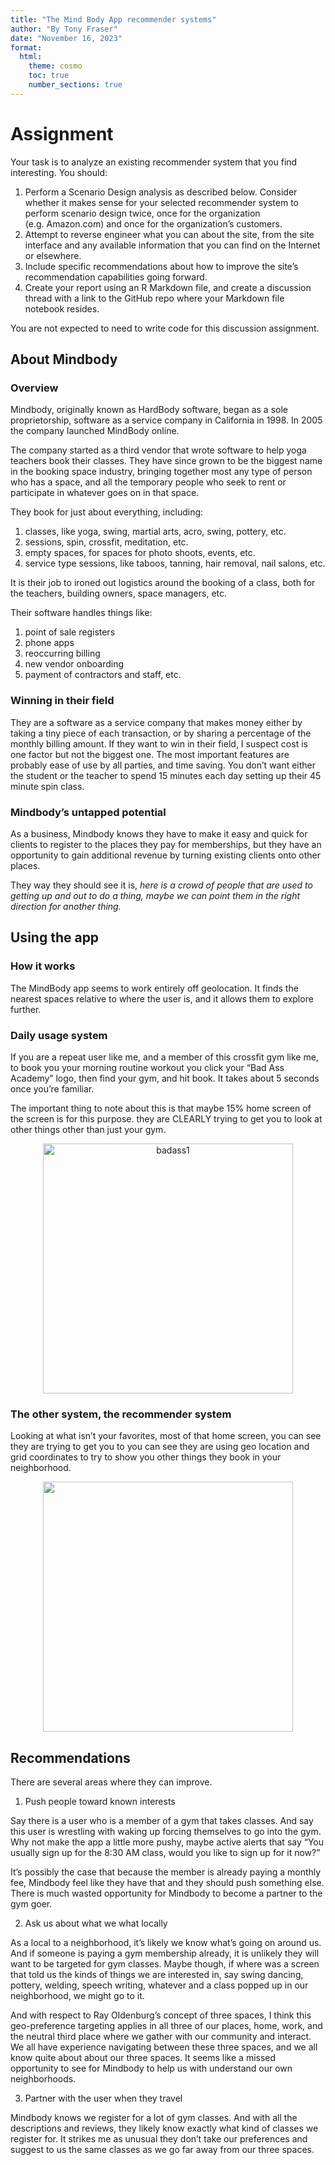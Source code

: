 ```yaml
---
title: "The Mind Body App recommender systems"
author: "By Tony Fraser"
date: "November 16, 2023"
format:
  html:
    theme: cosmo
    toc: true
    number_sections: true
---
```


# Assignment

Your task is to analyze an existing recommender system that you find interesting.  You should:

1. Perform a Scenario Design analysis as described below.  Consider whether it makes sense for your selected recommender system to perform scenario design twice, once for the organization (e.g. Amazon.com) and once for the organization's customers.
2. Attempt to reverse engineer what you can about the site, from the site interface and any available information that you can find on the Internet or elsewhere.
3. Include specific recommendations about how to improve the site's recommendation capabilities going forward. 
4. Create your report using an R Markdown file, and create a discussion thread with a link to the GitHub repo where your Markdown file notebook resides.  

You are not expected to need to write code for this discussion assignment.

## About Mindbody

### Overview

Mindbody, originally known as HardBody software, began as a sole proprietorship, software as a service company in California in 1998. In 2005 the company launched MindBody online. 

The company started as a third vendor that wrote software to help yoga teachers book their classes. They have since grown to be the biggest name in the booking space industry, bringing together most any type of person who has a space, and all the temporary people who seek to rent or participate in whatever goes on in that space. 

They book for just about everything, including:

1. classes, like yoga, swing, martial arts, acro, swing, pottery, etc.  
2. sessions, spin, crossfit, meditation, etc. 
3. empty spaces, for spaces for photo shoots, events, etc. 
4. service type sessions, like taboos, tanning, hair removal, nail salons, etc. 

It is their job to ironed out logistics around the booking of a class, both for the teachers, building owners, space managers, etc. 

Their software handles things like:

1. point of sale registers
2. phone apps
3. reoccurring billing 
4. new vendor onboarding 
5. payment of contractors and staff, etc. 

### Winning in their field

They are a software as a service company that makes money either by taking a tiny piece of each transaction, or by sharing a percentage of the monthly billing amount. If they want to win in their field, I suspect cost is one factor but not the biggest one. The most important features are probably ease of use by all parties, and time saving. You don't want either the student or the teacher to spend 15 minutes each day setting up their 45 minute spin class. 

### Mindbody's untapped potential

As a business, Mindbody knows they have to make it easy and quick for clients to register to the places they pay for memberships, but they have an opportunity to gain additional revenue by turning existing clients onto other places.

They way they should see it is, _here is a crowd of people that are used to getting up and out to do a thing, maybe we can point them in the right direction for another thing._

## Using the app

### How it works

The MindBody app seems to work entirely off geolocation. It finds the nearest spaces relative to where the user is, and it allows them to explore further. 

### Daily usage system

If you are a repeat user like me, and a member of this crossfit gym like me, to book you your morning routine workout you click your "Bad Ass Academy" logo, then find your gym, and hit book. It takes about 5 seconds once you're familiar.

The important thing to note about this is that maybe 15% home screen of the screen is for this purpose. they are CLEARLY trying to get you to look at other things other than just your gym. 

<div style="text-align:center;">
<img src="./badass1.png" alt="badass1" width="400"/>
</div>


### The other system, the recommender system

Looking at what isn't your favorites, most of that home screen, you can see they are trying to get you to you can see they are using geo location and grid coordinates to try to show you other things they book in your neighborhood. 

<div style="text-align:center;">
<img src="./geographic.png" width="400"/>
</div>



## Recommendations 

There are several areas where they can improve.

1. Push people toward known interests 

Say there is a user who is a member of a gym that takes classes. And say this user is wrestling with waking up forcing themselves to go into the gym. Why not make the app a little more pushy, maybe active alerts that say "You usually sign up for the 8:30 AM class, would you like to sign up for it now?"

It's possibly the case that because the member is already paying a monthly fee, Mindbody feel like they have that and they should push something else. There is much wasted opportunity for Mindbody to become a partner to the gym goer. 

2. Ask us about what we what locally

As a local to a neighborhood, it's likely we know what's going on around us. And if someone is paying a gym membership already, it is unlikely they will want to be targeted for gym classes. Maybe though, if where was a screen that told us the kinds of things we are interested in, say swing dancing, pottery, welding, speech writing, whatever and a class popped up in our neighborhood, we might go to it.

And with respect to Ray Oldenburg's concept of three spaces, I think this geo-preference targeting applies in all three of our places, home, work, and the neutral third place where we gather with our community and interact. We all have experience navigating between these three spaces, and we all know quite about about our three spaces. It seems like a missed opportunity to see for Mindbody to help us with understand our own neighborhoods. 

3. Partner with the user when they travel

Mindbody knows we register for a lot of gym classes. And with all the descriptions and reviews, they likely know exactly what kind of classes we register for. It strikes me as unusual they don't take our preferences and suggest to us the same classes as we go far away from our three spaces.
